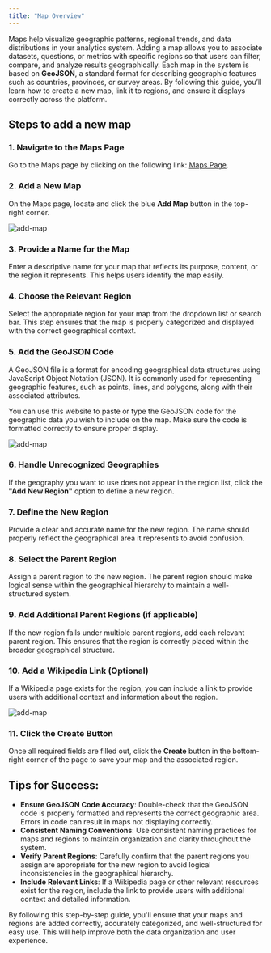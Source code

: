 ```yaml
---
title: "Map Overview" 
---
```


Maps help visualize geographic patterns, regional trends, and data distributions in your analytics system.
Adding a map allows you to associate datasets, questions, or metrics with specific regions so that users can filter, compare, and analyze results geographically.
Each map in the system is based on **GeoJSON**, a standard format for describing geographic features such as countries, provinces, or survey areas.
By following this guide, you’ll learn how to create a new map, link it to regions, and ensure it displays correctly across the platform.

## Steps to add a new map

### **1\. Navigate to the Maps Page**

Go to the Maps page by clicking on the following link: [Maps Page](https://dataprovider.voxdash.com/maps).

### **2\. Add a New Map**

On the Maps page, locate and click the blue **Add Map** button in the top-right corner.

<Frame>
  <img src="/images/map-list.png" alt="add-map" style={{ borderRadius: '0.5rem' }} />
</Frame>

### **3\. Provide a Name for the Map**

Enter a descriptive name for your map that reflects its purpose, content, or the region it represents. This helps users identify the map easily.


### **4\. Choose the Relevant Region**

Select the appropriate region for your map from the dropdown list or search bar. This step ensures that the map is properly categorized and displayed with the correct geographical context.


### **5\. Add the GeoJSON Code**

A GeoJSON file is a format for encoding geographical data structures using JavaScript Object Notation (JSON). It is commonly used for representing geographic features, such as points, lines, and polygons, along with their associated attributes.

You can use this website to paste or type the GeoJSON code for the geographic data you wish to include on the map. Make sure the code is formatted correctly to ensure proper display.

<Frame>
  <img src="/images/add-new.png" alt="add-map" style={{ borderRadius: '0.5rem' }} />
</Frame>

### **6\. Handle Unrecognized Geographies**

If the geography you want to use does not appear in the region list, click the **"Add New Region"** option to define a new region.

### **7\. Define the New Region**

Provide a clear and accurate name for the new region. The name should properly reflect the geographical area it represents to avoid confusion.

### **8\. Select the Parent Region**

Assign a parent region to the new region. The parent region should make logical sense within the geographical hierarchy to maintain a well-structured system.


### **9\. Add Additional Parent Regions (if applicable)**

If the new region falls under multiple parent regions, add each relevant parent region. This ensures that the region is correctly placed within the broader geographical structure.


### **10\. Add a Wikipedia Link (Optional)**

If a Wikipedia page exists for the region, you can include a link to provide users with additional context and information about the region.

<Frame>
  <img src="/images/add-region.png" alt="add-map" style={{ borderRadius: '0.5rem' }} />
</Frame>

### **11\. Click the Create Button**

Once all required fields are filled out, click the **Create** button in the bottom-right corner of the page to save your map and the associated region.

## **Tips for Success:**

* **Ensure GeoJSON Code Accuracy**: Double-check that the GeoJSON code is properly formatted and represents the correct geographic area. Errors in code can result in maps not displaying correctly.  
* **Consistent Naming Conventions**: Use consistent naming practices for maps and regions to maintain organization and clarity throughout the system.  
* **Verify Parent Regions**: Carefully confirm that the parent regions you assign are appropriate for the new region to avoid logical inconsistencies in the geographical hierarchy.  
* **Include Relevant Links**: If a Wikipedia page or other relevant resources exist for the region, include the link to provide users with additional context and detailed information.

By following this step-by-step guide, you'll ensure that your maps and regions are added correctly, accurately categorized, and well-structured for easy use. This will help improve both the data organization and user experience.
